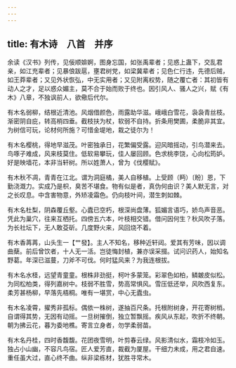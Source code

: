 ```yaml
---
---
---
```

title: 有木诗　八首　并序
---



余读《汉书》列传，见佞顺媕婀，图身忘国，如张禹辈者；见惑上蛊下，交乱君亲，如江充辈者；见暴俍跋扈，壅君树党，如梁冀辈者；见色仁行违，先德后贼，如王莽辈者；又见外状恢弘，中无实用者；又见附离权势，随之覆亡者：其初皆有动人之才，足以惑众媚主，莫不合于始而败于终也。因引风人、骚人之兴，赋《有木》八章，不独讽前人，欲儆后代尔。

有木名弱柳，结根近清池。风烟借颜色，雨露助华滋。峨峨白雪花，袅袅青丝枝。渐密阴自庇，转高梢四垂。截枝扶为杖，软弱不自持。折条用樊圃，柔脆非其宜。为树信可玩，论材何所施？可惜金堤地，栽之徒尔为！

有木名樱桃，得地早滋茂。叶密独承日，花繁偏受露。迎风暗摇动，引鸟潜来去。鸟啄子难成，风来枝莫住。低软易攀玩，佳人屡回顾。色求桃李饶，心向松筠妒。好是映墙花，本非当轩树。所以姓萧人，曾为《伐樱赋》。

有木秋不凋，青青在江北。谓为洞庭橘，美人自移植。上受顾（眄）〔盼〕恩，下勤浇溉力。实成乃是枳，臭苦不堪食。物有似是者，真伪何由识？美人默无言，对之长叹息。中含害物意，外矫凌霜色。仍向枝叶间，潜生刺如棘。

有木名杜梨，阴森覆丘壑。心蠹已空朽，根深尚盘薄。狐媚言语巧，娇鸟声音恶。凭此为巢穴，往来互栖托。四傍五六本，叶枝相交错。借问因何生？秋风吹子落。为长社坛下，无人敢芟斫。几度野火来，风回烧不着。

有木香苒苒，山头生一【艹發】。主人不知名，移种近轩闼。爱其有芳味，因以调曲蘖。前后曾饮者，十人无一活。岂徒悔封植，兼亦误采掇。试问识药人，始知名野葛。年深已滋蔓，刀斧不可伐。何时猛风来？为我连根拔。

有木名水柽，远望青童童。根株非劲挺，柯叶多蒙笼。彩翠色如柏，鳞皴皮似松。为同松柏类，得列嘉树中。枝弱不胜雪，势高常惧风。雪压低还举，风吹西复东。柔芳甚杨柳，早落先梧桐。唯有一堪赏，中心无蠹虫。

有木名凌霄，擢秀非孤标。偶依一株树，遂抽百尺条。托根附树身，开花寄树梢。自谓得其势，无因有动摇。一旦树摧倒，独立暂飘摇。疾风从东起，吹折不终朝。朝为拂云花，暮为委地樵。寄言立身者，勿学柔弱苗。

有木名丹桂，四时香馥馥。花团夜雪明，叶剪春云绿。风影清似水，霜枝冷如玉。独占小山幽，不容凡鸟宿。匠人爱芳直，裁截为厦屋。干细力未成，用之君自速。重任虽大过，直心终不曲。纵非梁栋材，犹胜寻常木。